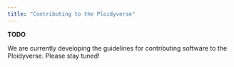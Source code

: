 ```yaml
---
title: "Contributing to the Ploidyverse"
---
```


**TODO**

We are currently developing the guidelines for contributing software to the
Ploidyverse. Please stay tuned!